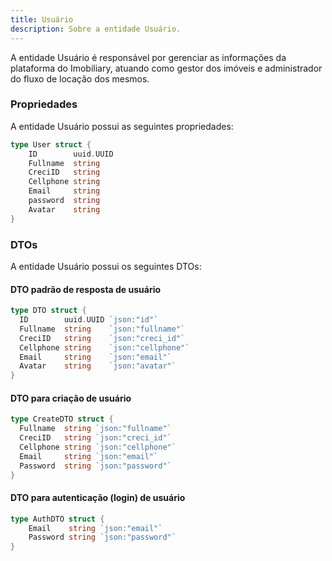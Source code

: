```yaml
---
title: Usuário
description: Sobre a entidade Usuário.
---
```


A entidade Usuário é responsável por gerenciar as informações da plataforma do Imobiliary, atuando como gestor dos imóveis e administrador do fluxo de locação dos mesmos.

### Propriedades
A entidade Usuário possui as seguintes propriedades:

```go:user.go
type User struct {
	ID        uuid.UUID
	Fullname  string
	CreciID   string
	Cellphone string
	Email     string
	password  string
	Avatar    string
}
```

### DTOs
A entidade Usuário possui os seguintes DTOs:

#### DTO padrão de resposta de usuário

```go:dto.go
type DTO struct {
  ID        uuid.UUID `json:"id"`
  Fullname  string    `json:"fullname"`
  CreciID   string    `json:"creci_id"`
  Cellphone string    `json:"cellphone"`
  Email     string    `json:"email"`
  Avatar    string    `json:"avatar"`
}
```

#### DTO para criação de usuário

```go:dto.go
type CreateDTO struct {
  Fullname  string `json:"fullname"`
  CreciID   string `json:"creci_id"`
  Cellphone string `json:"cellphone"`
  Email     string `json:"email"`
  Password  string `json:"password"`
}
```

#### DTO para autenticação (login) de usuário

```go:dto.go
type AuthDTO struct {
	Email    string `json:"email"`
	Password string `json:"password"`
}
```